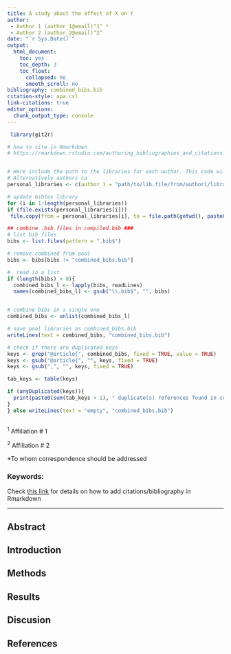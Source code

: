 ```yaml
---
title: A study about the effect of X on Y
author:
 - Author 1 (author_1@email)^1^ * 
 - Author 2 (author_2@email)^2^ 
date: "`r Sys.Date()`"
output:
  html_document:
    toc: yes
    toc_depth: 3
    toc_float:
      collapsed: no
      smooth_scroll: no
bibliography: combined_bibs.bib
citation-style: apa.csl
link-citations: true
editor_options: 
  chunk_output_type: console
---
```


```r

 library(git2r)

```


```r


# how to cite in Rmarkdown
# https://rmarkdown.rstudio.com/authoring_bibliographies_and_citations.html


# Here include the path to the libraries for each author. This code will copy/update the library each time the Rmarkdown file is compiled
# Alternatively authors ca
personal_libraries <- c(author_1 = "path/to/lib.file/from/author1/library.bib", author_2 = "path/to/lib.file/from/author2/library.bib")

# update bibtex library
for (i in 1:length(personal_libraries))
if (file.exists(personal_libraries[i]))
 file.copy(from = personal_libraries[i], to = file.path(getwd(), paste0(names(personal_libraries)[i], ".bib")), overwrite = TRUE)

## combine .bib files in compiled.bib ###
# list bib files
bibs <- list.files(pattern = ".bib$")

# remove combined from pool
bibs <- bibs[bibs != "combined_bibs.bib"]

#  read in a list
if (length(bibs) > 0){
  combined_bibs_l <- lapply(bibs, readLines)
  names(combined_bibs_l) <- gsub("\\.bib$", "", bibs)


# combine bibs in a single one
combined_bibs <- unlist(combined_bibs_l)

# save pool libraries as combined_bibs.bib
writeLines(text = combined_bibs, "combined_bibs.bib")

# check if there are duplicated keys
keys <- grep("@article{", combined_bibs, fixed = TRUE, value = TRUE)
keys <- gsub("@article{", "", keys, fixed = TRUE)
keys <- gsub(",", "", keys, fixed = TRUE)

tab_keys <- table(keys)

if (anyDuplicated(keys)){
  print(paste0(sum(tab_keys > 1), " duplicate(s) references found in combined_bibs.bib"))
}
} else writeLines(text = "empty", "combined_bibs.bib")



```


^1^ Affiliation # 1

^2^ Affiliation # 2


\*To whom correspondence should be addressed

### Keywords:

Check [this link](https://rmarkdown.rstudio.com/authoring_bibliographies_and_citations.html) for details on how to add citations/bibliography in Rmarkdown

---

## Abstract

## Introduction

## Methods

## Results

## Discusion

## References

